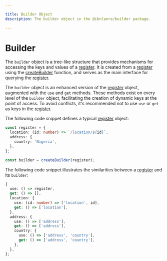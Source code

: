 ```yaml
---

title: Builder Object
description: The builder object in the @ibnlanre/builder package.

---
```


# Builder

The `builder` object is a tree-like structure that provides mechanisms for accessing the keys and values of a [register][4]. It is created from a [register][4] using the [createBuilder][2] function, and serves as the main interface for querying the [register][4].

The `builder` object is an enhanced version of the [register][4] object, augmented with the `use` and `get` methods. These methods exist on every level of the `builder` object, facilitating the creation of dynamic keys at the point of access. To avoid conflicts, it's recommended not to use `use` or `get` as keys in the [register][4].

The following code snippet defines a typical [register][4] object:

```typescript copy
const register = {
  location: (id: number) => `/location/${id}`,
  address: {
    country: 'Nigeria',
  },
};

const builder = createBuilder(register);
```

The following code snippet illustrates the similarities between a [register][4] and its `builder`:

```typescript copy
{
  use: () => register,
  get: () => [],
  location: {
    use: (id: number) => ['location', id],
    get: () => ['location'],
  },
  address: {
    use: () => ['address'],
    get: () => ['address'],
    country: {
      use: () => ['address', 'country'],
      get: () => ['address', 'country'],
    },
  },
};
```

[1]: /getting-started
[2]: /core-concepts/create-builder
[3]: /core-concepts/builder-object
[4]: /core-concepts
